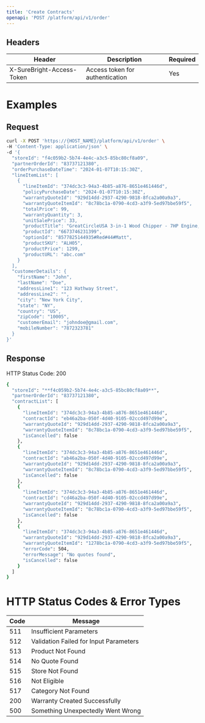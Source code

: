 ```yaml
---
title: 'Create Contracts'
openapi: 'POST /platform/api/v1/order'
---
```


## Headers

| Header | Description | Required |
|--------|-------------|----------|
| X-SureBright-Access-Token | Access token for authentication | Yes |


# Examples

## Request

```bash
curl -X POST 'https://{HOST_NAME}/platform/api/v1/order' \
-H 'Content-Type: application/json' \
-d '{
  "storeId": "f4c059b2-5b74-4e4c-a3c5-85bc80cf8a09",
  "partnerOrderId": "83737121380",
  "orderPurchaseDateTime": "2024-01-07T10:15:30Z",
  "lineItemList": [
    {
      "lineItemId": "374dc3c3-94a3-4b85-a876-8651e461446d",
      "policyPurchaseDate": "2024-01-07T10:15:30Z",
      "warrantyQuoteId": "929d14dd-2937-4290-9818-8fca2a00a9a3",
      "warrantyQuoteItemId": "8c78bc1a-0790-4cd3-a3f9-5ed97bbe59f5",
      "totalPrice": 99,
      "warrantyQuantity": 3,
      "unitSalePrice": 33,
      "productTitle": "GreatCircleUSA 3-in-1 Wood Chipper - 7HP Engine, 3/\" Max Branch Capacity",
      "productId": "6673746231399",
      "optionId": "8577825144935#Red#44#Matt",
      "productSKU": "ALH05",
      "productPrice": 1299,
      "productURL": "abc.com"
    }
  ],
  "customerDetails": {
    "firstName": "John",
    "lastName": "Doe",
    "addressLine1": "123 Hathway Street",
    "addressLine2": "",
    "city": "New York City",
    "state": "NY",
    "country": "US",
    "zipCode": "10005",
    "customerEmail": "johndoe@gmail.com",
    "mobileNumber": "7872323781"
  }
}'
```

## Response

HTTP Status Code: 200 
```bash
{
  "storeId": "**f4c059b2-5b74-4e4c-a3c5-85bc80cf8a09**",
  "partnerOrderId": "83737121380",
  "contractList": [
    {
      "lineItemId": "374dc3c3-94a3-4b85-a876-8651e461446d",
      "contractId": "eb46a2ba-050f-4d40-9105-02ccd497d99e",
      "warrantyQuoteId": "929d14dd-2937-4290-9818-8fca2a00a9a3",
      "warrantyQuoteItemId": "8c78bc1a-0790-4cd3-a3f9-5ed97bbe59f5",
      "isCancelled": false    
    }, 
    {
      "lineItemId": "374dc3c3-94a3-4b85-a876-8651e461446d",
      "contractId": "ab46a2ba-050f-4d40-9105-02ccd497d99e",
      "warrantyQuoteId": "929d14dd-2937-4290-9818-8fca2a00a9a3",
      "warrantyQuoteItemId": "8c78bc1a-0790-4cd3-a3f9-5ed97bbe59f5",
      "isCancelled": false         
    }, 
    {
      "lineItemId": "374dc3c3-94a3-4b85-a876-8651e461446d",
      "contractId": "cd46a2ba-050f-4d40-9105-02ccd497d99e",
      "warrantyQuoteId": "929d14dd-2937-4290-9818-8fca2a00a9a3",
      "warrantyQuoteItemId": "8c78bc1a-0790-4cd3-a3f9-5ed97bbe59f5",
      "isCancelled": false           
    },
    {
      "lineItemId": "374dc3c3-94a3-4b85-a876-8651e461446d",
      "warrantyQuoteId": "929d14dd-2937-4290-9818-8fca2a00a9a3",
      "warrantyQuoteItemId": "1278bc1a-0790-4cd3-a3f9-5ed97bbe59f5",
      "errorCode": 504,
      "errorMessage": "No quotes found",
      "isCancelled": false          
    }    
  ]
}
```






# HTTP Status Codes & Error Types

| Code | Message |
|------|---------|
| 511 | Insufficient Parameters |
| 512 | Validation Failed for Input Parameters |
| 513 | Product Not Found |
| 514 | No Quote Found |
| 515 | Store Not Found |
| 516 | Not Eligible |
| 517 | Category Not Found |
| 200 | Warranty Created Successfully |
| 500 | Something Unexpectedly Went Wrong |


